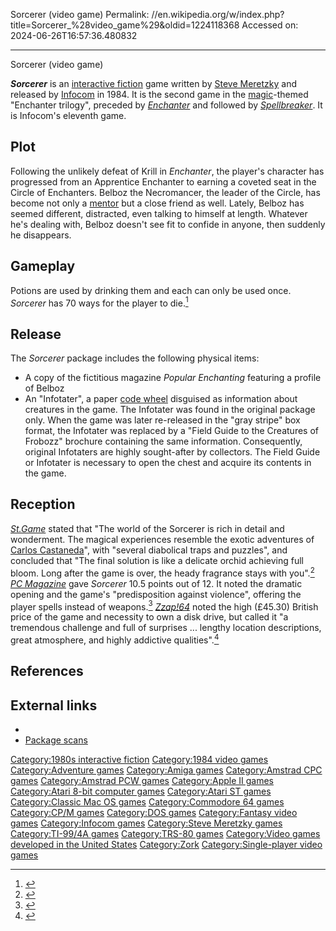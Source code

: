Sorcerer (video game)
Permalink: //en.wikipedia.org/w/index.php?title=Sorcerer_%28video_game%29&oldid=1224118368
Accessed on: 2024-06-26T16:57:36.480832



------
Sorcerer (video game)
{{Infobox video game
| title = Sorcerer
| image = Sorcerer game box cover.jpg
| caption = 
| developer = [[Infocom]]
| publisher = Infocom
| designer = [[Steve Meretzky]]
| engine = [[Z-machine]]
| released = Release 4: January 31, 1984<br>
Release 6: May 8, 1984<br>
Release 13: October 21, 1985<br>
Release 15: November 8, 1985<br>
Release 18: September 4, 1986
| genre = [[Interactive fiction]]
| modes = [[Single-player]]
| platforms = [[Amiga]], [[Amstrad CPC]], [[Amstrad PCW]], [[Apple II]], [[Atari 8-bit]], [[Atari ST]], [[Commodore 64]], [[CP/M]], [[DEC Rainbow]], [[MS-DOS]], [[IBM PC compatible|IBM PC]], [[Kaypro II]], [[Classic Mac OS]], [[NEC APC]], [[Osborne 1]], [[RT-11]], [[TI-99/4A]], [[TRS-80]].<ref>[http://adventure.if-legends.org/Infocom.html Sorcerer at Adventureland] by Hans Persson and Stefan Meier</ref>
}}

'''''Sorcerer''''' is an [[interactive fiction]] game written by [[Steve Meretzky]] and released by [[Infocom]] in 1984. It is the second game in the [[Magic (game terminology)|magic]]-themed "Enchanter trilogy", preceded by ''[[Enchanter (video game)|Enchanter]]'' and followed by ''[[Spellbreaker]]''. It is Infocom's eleventh game.

==Plot==
Following the unlikely defeat of Krill in ''Enchanter'', the player's character has progressed from an Apprentice Enchanter to earning a coveted seat in the Circle of Enchanters. Belboz the Necromancer, the leader of the Circle, has become not only a [[mentor]] but a close friend as well. Lately, Belboz has seemed different, distracted, even talking to himself at length. Whatever he's dealing with, Belboz doesn't see fit to confide in anyone, then suddenly he disappears.

==Gameplay==
Potions are used by drinking them and each can only be used once. ''Sorcerer'' has 70 ways for the player to die.<ref name="nzt1984spring">{{Cite journal |date=Spring 1984 |title=Infocom Scoreboard |url=http://infodoc.plover.net/nzt/NZT3.2.pdf |journal=The New Zork Times |volume=3 |issue=2 |pages=3}}</ref> 

==Release==
The ''Sorcerer'' package includes the following physical items:
*A copy of the fictitious magazine ''Popular Enchanting'' featuring a profile of Belboz
*An "Infotater", a paper [[code wheel]] disguised as information about creatures in the game. The Infotater was found in the original package only. When the game was later re-released in the "gray stripe" box format, the Infotater was replaced by a "Field Guide to the Creatures of Frobozz" brochure containing the same information. Consequently, original Infotaters are highly sought-after by collectors. The Field Guide or Infotater is necessary to open the chest and acquire its contents in the game.

==Reception==
''[[St.Game]]'' stated that "The world of the Sorcerer is rich in detail and wonderment. The magical experiences resemble the exotic adventures of [[Carlos Castaneda]]", with "several diabolical traps and puzzles", and concluded that "The final solution is like a delicate orchid achieving full bloom. Long after the game is over, the heady fragrance stays with you".<ref name="adams19840304">{{cite news | url=http://www.cgwmuseum.org/galleries/index.php?year=1984&pub=6&id=16 | title=Do You Believe in Magic? | work=St.Game | date=Mar–Apr 1984 | accessdate=29 July 2014 | author=Adams, Roe | pages=35}}</ref> ''[[PC Magazine]]'' gave ''Sorcerer'' 10.5 points out of 12. It noted the dramatic opening and the game's "predisposition against violence", offering the player spells instead of weapons.<ref name="wiswell19840821">{{cite news | url=https://books.google.com/books?id=7jeH7OGPwUUC&pg=PA271 | title=Ultimate Sorcery | work=PC Magazine | date=1984-08-21 | accessdate=25 October 2013 | author=Wiswell, Phil | pages=271}}</ref> ''[[Zzap!64]]'' noted the high (£45.30) British price of the game and necessity to own a disk drive, but called it "a tremendous challenge and full of surprises ... lengthy location descriptions, great atmosphere, and highly addictive qualities".<ref name="zzap198506">{{cite news | url=https://archive.org/stream/zzap64-magazine-002/ZZap_64_Issue_002_1985_Jun#page/n63/mode/2up | title=Sorceror | work=Zzap!64 | date=June 1985 | accessdate=26 October 2013 | author=The White Wizard | pages=64}}</ref>

==References==
{{reflist}}

== External links ==
* {{IFDB|id=lidg5nx9ig0bwk55|title=Sorcerer}}
* [http://gallery.guetech.org/sorcerer/sorcerer.html Package scans]

{{Infocom games}}

[[Category:1980s interactive fiction]]
[[Category:1984 video games]]
[[Category:Adventure games]]
[[Category:Amiga games]]
[[Category:Amstrad CPC games]]
[[Category:Amstrad PCW games]]
[[Category:Apple II games]]
[[Category:Atari 8-bit computer games]]
[[Category:Atari ST games]]
[[Category:Classic Mac OS games]]
[[Category:Commodore 64 games]]
[[Category:CP/M games]]
[[Category:DOS games]]
[[Category:Fantasy video games]]
[[Category:Infocom games]]
[[Category:Steve Meretzky games]]
[[Category:TI-99/4A games]]
[[Category:TRS-80 games]]
[[Category:Video games developed in the United States]]
[[Category:Zork]]
[[Category:Single-player video games]]